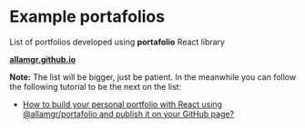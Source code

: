 
<Meta title="Get Started/Examples" />

# Example portafolios

List of portfolios developed using **portafolio** React library

[**allamgr.github.io**](https://allamgr.github.io)

**Note:** The list will be bigger, just be patient. In the meanwhile you can follow the following tutorial to be the next on the list:

- [How to build your personal portfolio with React using @allamgr/portafolio and publish it on your GitHub page?][tutorial1]

[tutorial1]: https://allamgr.hashnode.dev/how-to-build-your-personal-portfolio-with-react-using-allamgrportafolio-and-publish-it-on-your-github-page
